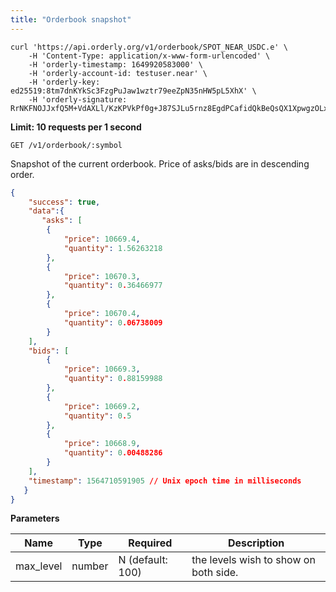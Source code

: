 ```yaml
---
title: "Orderbook snapshot"
---
```


<RequestExample>

```shell
curl 'https://api.orderly.org/v1/orderbook/SPOT_NEAR_USDC.e' \
    -H 'Content-Type: application/x-www-form-urlencoded' \
    -H 'orderly-timestamp: 1649920583000' \
    -H 'orderly-account-id: testuser.near' \
    -H 'orderly-key: ed25519:8tm7dnKYkSc3FzgPuJaw1wztr79eeZpN35nHW5pL5XhX' \
    -H 'orderly-signature: RrNKFNOJJxfQ5M+VdAXLl/KzKPVkPf0g+J87SJLu5rnz8EgdPCafidQkBeQsQX1XpwgzOLxwogYmdYqGAguVAQ=='
```
</RequestExample>

**Limit: 10 requests per 1 second**

`GET /v1/orderbook/:symbol`

Snapshot of the current orderbook. Price of asks/bids are in descending order.

<ResponseExample>

```json Response
{
    "success": true,
    "data":{
       "asks": [
        {
            "price": 10669.4,
            "quantity": 1.56263218
        },
        {
            "price": 10670.3,
            "quantity": 0.36466977
        },
        {
            "price": 10670.4,
            "quantity": 0.06738009
        }
    ],
    "bids": [
        {
            "price": 10669.3,
            "quantity": 0.88159988
        },
        {
            "price": 10669.2,
            "quantity": 0.5
        },
        {
            "price": 10668.9,
            "quantity": 0.00488286
        }
    ],
    "timestamp": 1564710591905 // Unix epoch time in milliseconds
   }  
}
```
</ResponseExample>

**Parameters**

| Name      | Type   | Required         | Description                           |
| --------- | ------ | ---------------- | ------------------------------------- |
| max_level | number | N (default: 100) | the levels wish to show on both side. |

